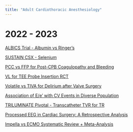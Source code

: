 ```yaml
---
title: "Adult Cardiothoracic Anesthesiology" 
---
```


# 2022 - 2023

[ALBICS Trial - Albumin vs Ringer's](https://jamanetwork.com/journals/jama/fullarticle/2794363)

[SUSTAIN CSX - Selenium](https://jamanetwork.com/journals/jamasurgery/fullarticle/2800335)

[PCC vs FFP for Post-CPB Coagulopathy and Bleeding](https://jamanetwork.com/journals/jamasurgery/article-abstract/2793560)

[VL for TEE Probe Insertion RCT](https://www.sciencedirect.com/science/article/abs/pii/S1053077022005341?via%3Dihub)

[Volatile vs TIVA for Delirium after Valve Surgery](https://www.google.com/url?q=https://journals.lww.com/anesthesia-analgesia/Fulltext/2023/01000/Volatile_Versus_Total_Intravenous_Anesthesia_on.11.aspx&sa=D&source=editors&ust=1687353593469156&usg=AOvVaw0V_ohjYtA9CjsSbdU2mQW9)

[Association of E/e' with CV Events in Diverse Population](https://www.onlinejase.com/article/S0894-7317(22)00570-3/fulltext)

[TRILUMINATE Pivotal - Transcatheter TVR for TR](https://www.nejm.org/doi/full/10.1056/NEJMoa2300525)

[Processed EEG in Cardiac Surgery: A Retrospective Analysis](https://www.sciencedirect.com/science/article/abs/pii/S1053077022002105)

[Impella vs ECMO Systematic Review + Meta-Analysis](https://journals.lww.com/shockjournal/pages/articleviewer.aspx?year=2022&issue=11000&article=00001&type=Fulltext)

<br>

<!-- Google tag (gtag.js) -->
<script async src="https://www.googletagmanager.com/gtag/js?id=G-63NPTTVTEF"></script>
<script>
  window.dataLayer = window.dataLayer || [];
  function gtag(){dataLayer.push(arguments);}
  gtag('js', new Date());

  gtag('config', 'G-63NPTTVTEF');
</script>